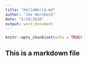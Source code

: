 ---
title: "HelloWorld.md"
author: "Joe Hornbeck"
date: "5/29/2020"
output: word_document
---

```{r setup, include=FALSE}
knitr::opts_chunk$set(echo = TRUE)
```

## This is a markdown file